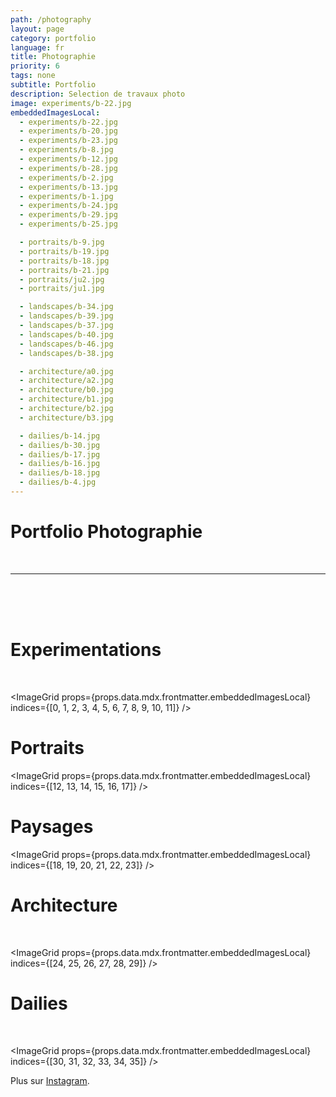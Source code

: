 ```yaml
---
path: /photography
layout: page
category: portfolio
language: fr
title: Photographie
priority: 6
tags: none
subtitle: Portfolio
description: Selection de travaux photo
image: experiments/b-22.jpg
embeddedImagesLocal:
  - experiments/b-22.jpg
  - experiments/b-20.jpg
  - experiments/b-23.jpg
  - experiments/b-8.jpg
  - experiments/b-12.jpg
  - experiments/b-28.jpg
  - experiments/b-2.jpg
  - experiments/b-13.jpg
  - experiments/b-1.jpg
  - experiments/b-24.jpg
  - experiments/b-29.jpg
  - experiments/b-25.jpg

  - portraits/b-9.jpg
  - portraits/b-19.jpg
  - portraits/b-18.jpg
  - portraits/b-21.jpg
  - portraits/ju2.jpg
  - portraits/ju1.jpg

  - landscapes/b-34.jpg
  - landscapes/b-39.jpg
  - landscapes/b-37.jpg
  - landscapes/b-40.jpg
  - landscapes/b-46.jpg
  - landscapes/b-38.jpg

  - architecture/a0.jpg
  - architecture/a2.jpg
  - architecture/b0.jpg
  - architecture/b1.jpg
  - architecture/b2.jpg
  - architecture/b3.jpg

  - dailies/b-14.jpg
  - dailies/b-30.jpg
  - dailies/b-17.jpg
  - dailies/b-16.jpg
  - dailies/b-18.jpg
  - dailies/b-4.jpg
---
```


<div style={{marginBottom:'2em'}}>
  <h1 style={{textAlign: 'center'}}>Portfolio Photographie</h1>
  <br />
</div>
<hr />
<br />
<br />
<br />

# Experimentations

<br />

<ImageGrid props={props.data.mdx.frontmatter.embeddedImagesLocal} indices={[0, 1, 2, 3, 4, 5, 6, 7, 8, 9, 10, 11]} />

# Portraits

<ImageGrid props={props.data.mdx.frontmatter.embeddedImagesLocal} indices={[12, 13, 14, 15, 16, 17]} />

# Paysages

<ImageGrid props={props.data.mdx.frontmatter.embeddedImagesLocal} indices={[18, 19, 20, 21, 22, 23]} />

# Architecture

<br />

<ImageGrid props={props.data.mdx.frontmatter.embeddedImagesLocal} indices={[24, 25, 26, 27, 28, 29]} />

# Dailies

<br />

<ImageGrid props={props.data.mdx.frontmatter.embeddedImagesLocal} indices={[30, 31, 32, 33, 34, 35]} />

Plus sur [Instagram](https://instagram.com/maximetouroute).
